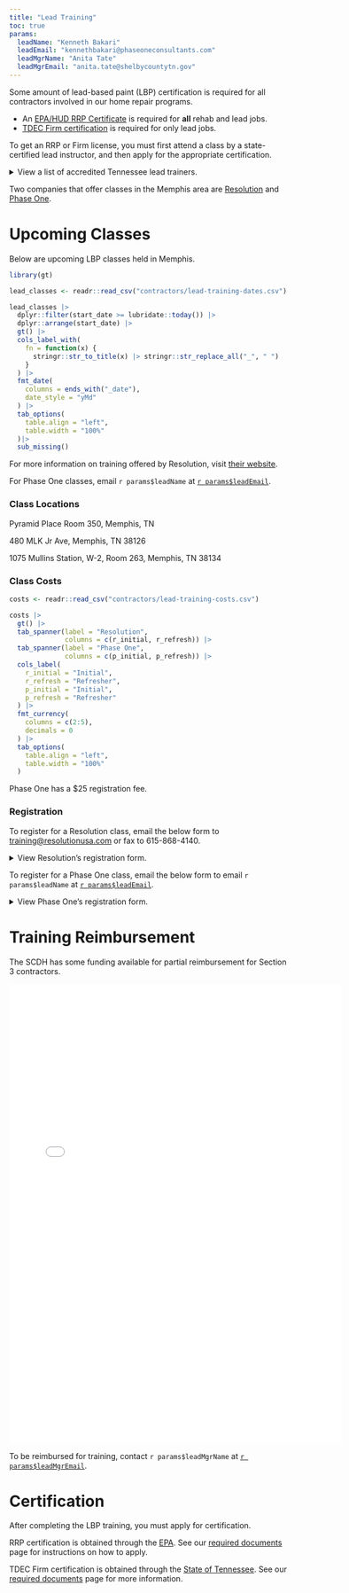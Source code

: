 ```yaml
---
title: "Lead Training"
toc: true
params:
  leadName: "Kenneth Bakari"
  leadEmail: "kennethbakari@phaseoneconsultants.com"
  leadMgrName: "Anita Tate"
  leadMgrEmail: "anita.tate@shelbycountytn.gov"
---
```


Some amount of lead-based paint (LBP) certification is required for all contractors involved in our home repair programs.

::: {.callout-important appearance="simple"}
- An [EPA/HUD RRP Certificate](docs.qmd#RRP) is required for **all** rehab and lead jobs. 
- [TDEC Firm certification](docs.qmd#TDEC) is required for only lead jobs.
:::

To get an RRP or Firm license, you must first attend a class by a state-certified lead instructor, and then apply for the appropriate certification.

<details><summary>View a list of accredited Tennessee lead trainers.</summary>
<embed src="../docs/state-lead-trainer-list.pdf" width="600" height="830" 
 type="application/pdf">
</details>

Two companies that offer classes in the Memphis area are [Resolution](https://www.resolutionusa.com/training) and [Phase One](https://phaseoneconsultants.com/).

# Upcoming Classes

Below are upcoming LBP classes held in Memphis.

```r
library(gt)
```

```r
lead_classes <- readr::read_csv("contractors/lead-training-dates.csv")

lead_classes |>
  dplyr::filter(start_date >= lubridate::today()) |>
  dplyr::arrange(start_date) |> 
  gt() |>
  cols_label_with(
    fn = function(x) {
      stringr::str_to_title(x) |> stringr::str_replace_all("_", " ")
    }
  ) |>
  fmt_date(
    columns = ends_with("_date"),
    date_style = "yMd"
  ) |> 
  tab_options(
    table.align = "left",
    table.width = "100%"
  )|> 
  sub_missing()
```

For more information on training offered by Resolution, visit [their website](https://www.resolutionusa.com/training). 

For Phase One classes, email `r params$leadName` at [`r params$leadEmail`](`r paste0("mailto:", params$leadEmail)`).

### Class Locations

Pyramid Place Room 350, Memphis, TN

480 MLK Jr Ave, Memphis, TN 38126

1075 Mullins Station, W-2, Room 263, Memphis, TN 38134

### Class Costs

```r
costs <- readr::read_csv("contractors/lead-training-costs.csv")

costs |> 
  gt() |>
  tab_spanner(label = "Resolution",
              columns = c(r_initial, r_refresh)) |> 
  tab_spanner(label = "Phase One",
              columns = c(p_initial, p_refresh)) |> 
  cols_label(
    r_initial = "Initial",
    r_refresh = "Refresher",
    p_initial = "Initial",
    p_refresh = "Refresher"
  ) |> 
  fmt_currency(
    columns = c(2:5), 
    decimals = 0
  ) |>
  tab_options(
    table.align = "left",
    table.width = "100%"
  )
```

Phase One has a \$25 registration fee.

### Registration

To register for a Resolution class, email the below form to [training@resolutionusa.com](mailto:training@resolutionusa.com) or fax to 615-868-4140.

<details><summary>View Resolution's registration form.</summary>
<embed src="../forms/resolution-registration.pdf" width="600" height="830" 
 type="application/pdf">
</details>

To register for a Phase One class, email the below form to email `r params$leadName` at [`r params$leadEmail`](`r paste0("mailto:", params$leadEmail)`).

<details><summary>View Phase One's registration form.</summary>
<embed src="../forms/phase-one-registration.pdf" width="600" height="830" 
 type="application/pdf">
</details>

# Training Reimbursement

The SCDH has some funding available for partial reimbursement for Section 3 contractors.

<embed src="../docs/lead-reimbursement-info.pdf" width="600" height="830" 
 type="application/pdf">

To be reimbursed for training, contact `r params$leadMgrName` at [`r params$leadMgrEmail`](`r paste0("mailto:", params$leadEmail)`).

# Certification

After completing the LBP training, you must apply for certification.

RRP certification is obtained through the [EPA](https://www.epa.gov/lead/getcertified). See our [required documents](docs.qmd#RRP) page for instructions on how to apply.

TDEC Firm certification is obtained through the [State of Tennessee](https://www.tn.gov/environment/toxic-substances-program/lead-hazard-program/lead-certification.html). See our [required documents](docs.qmd#TDEC) page for more information.

